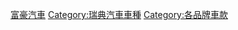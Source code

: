 {{DEFAULTSORT:Volvo}}
[[Category:富豪汽車|]]
[[Category:瑞典汽車車種|Category:瑞典汽車車種]]
[[Category:各品牌車款|Category:各品牌車款]]